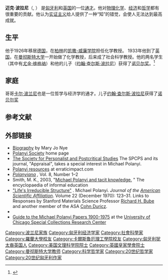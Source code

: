 '''迈克·波拉尼'''（{{lang-hu|Michael Polanyi}}, {{bd|1891年|3月11日|1976年|2月22日}}） 是[[匈牙利|匈牙利]]和[[英国|英国]]的一位[[博学家|通才]]。他对[[物理化学|物理化学]]、[[经济|经济]]和[[哲学|哲学]]都有很重要的贡献。他认为[[实证主义|实证主义]]给人提供了一种“知”的错觉，会使人无法达到最高成就。

==生平==
他于1926年移居[[德国|德国]]，在[[柏林|柏林]]的[[凯撒-威廉学院|凯撒-威廉学院]]担任化学教授。 1933年他到了[[英国|英国]]，在[[曼彻斯特大学|曼彻斯特大学]]一开始做了化学教授，后来成了社会科学教授。他的两名学生（其中有[[尤金·维格纳|尤金·维格纳]]）和他的儿子（[[约翰·查尔斯·波拉尼|约翰·查尔斯·波拉尼]]）获得了[[诺贝尔奖|诺贝尔奖]]。<ref>{{Cite journal 
| last1 = Wigner | first1 = E. P. 
| authorlink1 = Eugene Wigner
| last2 = Hodgkin | first2 = R. A. 
| doi = 10.1098/rsbm.1977.0016 
| title = [[Michael_Polanyi|Michael Polanyi]]. 12 March 1891 -- 22 February 1976 
| journal = [[Biographical_Memoirs_of_Fellows_of_the_Royal_Society|Biographical Memoirs of Fellows of the Royal Society]] 
| volume = 23 
| pages = 413 
| year = 1977 
| pmid =  
| pmc = 
}}</ref>

==家庭==
哥哥[[卡尔·波兰尼|卡尔·波兰尼]]也是一位哲学与经济学的通才。儿子[[约翰·查尔斯·波拉尼|约翰·查尔斯·波拉尼]]获得了[[诺贝尔奖|诺贝尔奖]]

== 参考文献 ==
{{Reflist}}

==外部链接==
{{refbegin}}
* [http://www.hyle.org/journal/issues/8-2/bio_nye.html Biography] {{Wayback|url=http://www.hyle.org/journal/issues/8-2/bio_nye.html |date=20210420052959 }} by Mary Jo Nye
* [http://www.missouriwestern.edu/orgs/polanyi/ Polanyi Society] {{Wayback|url=http://www.missouriwestern.edu/orgs/polanyi/ |date=20060721190235 }} home page
* [http://www.spcps.org.uk The Society for Personalist and Postcritical Studies] {{Wayback|url=http://www.spcps.org.uk/ |date=20210418022135 }} The SPCPS and its journal, "Appraisal", takes a special interest in Michael Polanyi.
* [http://www.erraticimpact.com/~20thcentury/html/polanyi_michael.htm Polanyi resources] {{Wayback|url=http://www.erraticimpact.com/~20thcentury/html/polanyi_michael.htm |date=20130626235712 }} at erraticimpact.com
* ''[http://www.kfki.hu/chemonet/polanyi/9912/contents.html Polanyiana] {{Wayback|url=http://www.kfki.hu/chemonet/polanyi/9912/contents.html |date=20130513062339 }},'' Vol. 8, Number 1–2
* Smith, M. K., 2003, "[http://www.infed.org/thinkers/polanyi.htm Michael Polanyi and tacit knowledge.] {{Wayback|url=http://www.infed.org/thinkers/polanyi.htm |date=20121212184139 }}" The encyclopaedia of informal education
* [https://emergentpublications.com/ECO/ECO_other/Issue_14_4_10_CP.pdf "Life's Irreducible Structure"] {{Wayback|url=https://emergentpublications.com/ECO/ECO_other/Issue_14_4_10_CP.pdf |date=20190804161459 }}. Michael Polanyi. ''Journal of the [[American_Scientific_Affiliation|American Scientific Affiliation]]''. Volume 22 (December 1970): 123–31.  Links to Responses by Stanford Materials Science Professor [[Richard_H._Bube|Richard H. Bube]] and another member of the ASA [[Cohn_Duricz|Cohn Duricz]].
* {{Internet Archive author |sname= |sopt=w}}
*[https://www.lib.uchicago.edu/e/scrc/findingaids/view.php?eadid=ICU.SPCL.POLANYI Guide to the Michael Polanyi Papers 1900-1975] {{Wayback|url=https://www.lib.uchicago.edu/e/scrc/findingaids/view.php?eadid=ICU.SPCL.POLANYI |date=20210421025330 }} at the [https://www.lib.uchicago.edu/scrc/ University of Chicago Special Collections Research Center] {{Wayback|url=https://www.lib.uchicago.edu/scrc/ |date=20110916002557 }}
{{refend}}

{{大陆哲学}}
{{Authority control}}
{{DEFAULTSORT:Polanyi}}
[[Category:波兰尼家族|Category:波兰尼家族]]
[[Category:匈牙利经济学家|Category:匈牙利经济学家]]
[[Category:社會科學家|Category:社會科學家]]
[[Category:羅蘭大學校友|Category:羅蘭大學校友]]
[[Category:卡爾斯魯厄理工學院校友|Category:卡爾斯魯厄理工學院校友]]
[[Category:匈牙利犹太裔英国人|Category:匈牙利犹太裔英国人]]
[[Category:美国文理科学院院士|Category:美国文理科学院院士]]
[[Category:英國皇家學會院士|Category:英國皇家學會院士]]
[[Category:曼彻斯特大学教师|Category:曼彻斯特大学教师]]
[[Category:科学哲学家|Category:科学哲学家]]
[[Category:20世纪哲学家|Category:20世纪哲学家]]
[[Category:20世纪匈牙利作家|Category:20世纪匈牙利作家]]